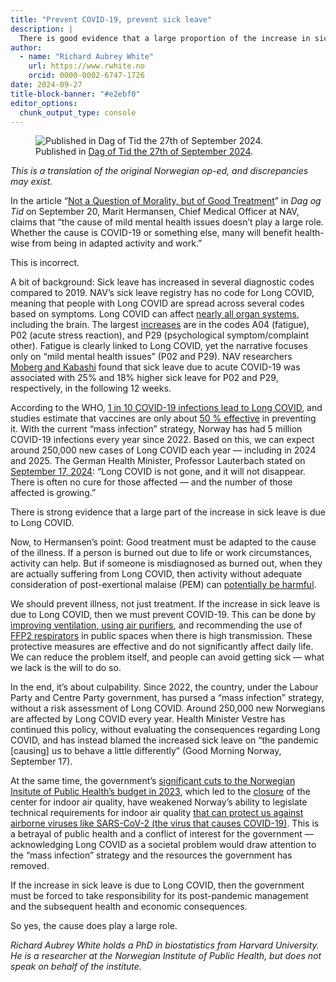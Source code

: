 ```yaml
---
title: "Prevent COVID-19, prevent sick leave"
description: |
  There is good evidence that a large proportion of the increase in sick leave is due to long covid.
author:
  - name: "Richard Aubrey White"
    url: https://www.rwhite.no
    orcid: 0000-0002-6747-1726
date: 2024-09-27
title-block-banner: "#e2ebf0"
editor_options: 
  chunk_output_type: console
---
```


![Published in [Dag of Tid the 27th of September 2024](https://www.dagogtid.no/ordskifte/det-er-gode-bevis-for-at-en-stor-del-av-okningen-6.130.36673.58a350ea7c?sharer_id=917982&utm_medium=sharing).](2024-09-27-forebygg-covid-19-forebygg-sykefravær.jpg)

*This is a translation of the original Norwegian op-ed, and discrepancies may exist.*

In the article "[Not a Question of Morality, but of Good Treatment](https://www.dagogtid.no/ordskifte/ikke-et-sporsmal-om-moral-men-om-god-behandling-6.130.36585.05be45aa98)" in *Dag og Tid* on September 20, Marit Hermansen, Chief Medical Officer at NAV, claims that "the cause of mild mental health issues doesn’t play a large role. Whether the cause is COVID-19 or something else, many will benefit health-wise from being in adapted activity and work."

This is incorrect.

A bit of background: Sick leave has increased in several diagnostic codes compared to 2019. NAV’s sick leave registry has no code for Long COVID, meaning that people with Long COVID are spread across several codes based on symptoms. Long COVID can affect [nearly all organ systems](https://www.nature.com/articles/s41591-024-03173-6), including the brain. The largest [increases](https://www.nav.no/no/nav-og-samfunn/statistikk/sykefravar-statistikk/sykefravar) are in the codes A04 (fatigue), P02 (acute stress reaction), and P29 (psychological symptom/complaint other). Fatigue is clearly linked to Long COVID, yet the narrative focuses only on “mild mental health issues” (P02 and P29). NAV researchers [Moberg and Kabashi](https://www.nav.no/no/nav-og-samfunn/kunnskap/analyser-fra-nav/arbeid-og-velferd/arbeid-og-velferd/arbeid-og-velferd-nr.2-2023/sykefravaer-etter-covid-19.sammenheng-mellom-covid-19-og-trotthet-og-slapphet) found that sick leave due to acute COVID-19 was associated with 25% and 18% higher sick leave for P02 and P29, respectively, in the following 12 weeks. 

According to the WHO, [1 in 10 COVID-19 infections lead to Long COVID](https://www.who.int/europe/news-room/fact-sheets/item/post-covid-19-condition), and studies estimate that vaccines are only about [50 % effective](https://www.nature.com/articles/s41591-024-03173-6) in preventing it. With the current “mass infection” strategy, Norway has had 5 million COVID-19 infections every year since 2022. Based on this, we can expect around 250,000 new cases of Long COVID each year — including in 2024 and 2025. The German Health Minister, Professor Lauterbach stated on [September 17, 2024](https://x.com/BMG_Bund/status/1836054517273477631): "Long COVID is not gone, and it will not disappear. There is often no cure for those affected — and the number of those affected is growing."

There is strong evidence that a large part of the increase in sick leave is due to Long COVID.

Now, to Hermansen’s point: Good treatment must be adapted to the cause of the illness. If a person is burned out due to life or work circumstances, activity can help. But if someone is misdiagnosed as burned out, when they are actually suffering from Long COVID, then activity without adequate consideration of post-exertional malaise (PEM) can [potentially be harmful](https://www.nature.com/articles/s41467-023-44432-3).

We should prevent illness, not just treatment. If the increase in sick leave is due to Long COVID, then we must prevent COVID-19. This can be done by [improving ventilation, using air purifiers](https://www.science.org/doi/full/10.1126/science.adp2241), and recommending the use of [FFP2 respirators](https://journals.asm.org/doi/10.1128/cmr.00124-23) in public spaces when there is high transmission. These protective measures are effective and do not significantly affect daily life. We can reduce the problem itself, and people can avoid getting sick — what we lack is the will to do so.

In the end, it’s about culpability. Since 2022, the country, under the Labour Party and Centre Party government, has pursed a “mass infection” strategy, without a risk assessment of Long COVID. Around 250,000 new Norwegians are affected by Long COVID every year. Health Minister Vestre has continued this policy, without evaluating the consequences regarding Long COVID, and has instead blamed the increased sick leave on “the pandemic [causing] us to behave a little differently” (Good Morning Norway, September 17).

At the same time, the government’s [significant cuts to the Norwegian Insitute of Public Health’s budget in 2023](https://www.aftenposten.no/meninger/debatt/i/y6z1Xr/budsjettkutt-truer-folkehelsen), which led to the [closure](https://www.dagensmedisin.no/fhi-folkehelseinstituttet-inneklima/fhi-kutter-inneklima-fagmiljo/531987) of the center for indoor air quality, have weakened Norway’s ability to legislate technical requirements for indoor air quality [that can protect us against airborne viruses like SARS-CoV-2 (the virus that causes COVID-19)](https://eprints.qut.edu.au/247686/1/MORAWSKA_Mandating_IAQ_for_public_buildings.pdf). This is a betrayal of public health and a conflict of interest for the government — acknowledging Long COVID as a societal problem would draw attention to the "mass infection" strategy and the resources the government has removed.

If the increase in sick leave is due to Long COVID, then the government must be forced to take responsibility for its post-pandemic management and the subsequent health and economic consequences.

So yes, the cause does play a large role.

*Richard Aubrey White holds a PhD in biostatistics from Harvard University. He is a researcher at the Norwegian Institute of Public Health, but does not speak on behalf of the institute.*





